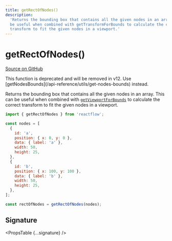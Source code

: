 ```yaml
---
title: getRectOfNodes()
description:
  'Returns the bounding box that contains all the given nodes in an array. This can
  be useful when combined with getTransformForBounds to calculate the correct
  transform to fit the given nodes in a viewport.'
---
```



# getRectOfNodes()

[Source on GitHub](https://github.com/xyflow/xyflow/blob/v11/packages/core/src/utils/graph.ts/#L194)

<Callout type="warning" emoji="⚠️">
  This function is deprecated and will be removed in v12. Use
  [getNodesBounds](/api-reference/utils/get-nodes-bounds) instead.
</Callout>

Returns the bounding box that contains all the given nodes in an array. This can
be useful when combined with [`getViewportForBounds`](/api-reference/utils/get-viewport-for-bounds)
to calculate the correct transform to fit the given nodes in a viewport.

```js
import { getRectOfNodes } from 'reactflow';

const nodes = [
  {
    id: 'a',
    position: { x: 0, y: 0 },
    data: { label: 'a' },
    width: 50,
    height: 25,
  },
  {
    id: 'b',
    position: { x: 100, y: 100 },
    data: { label: 'b' },
    width: 50,
    height: 25,
  },
];

const rectOfNodes = getRectOfNodes(nodes);
```

## Signature

<PropsTable {...signature} />
